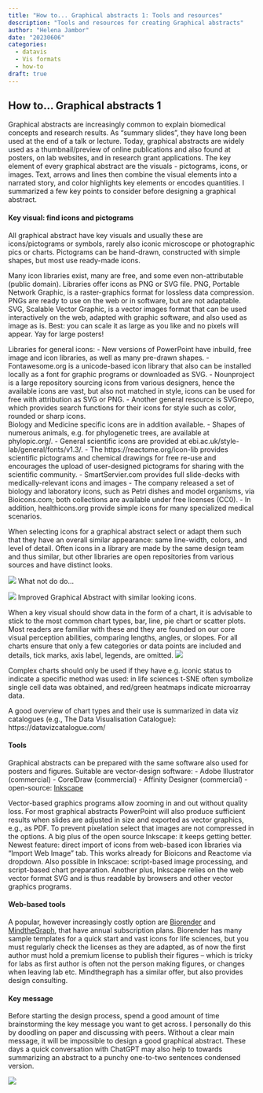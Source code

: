 ```yaml
---
title: "How to... Graphical abstracts 1: Tools and resources"
description: "Tools and resources for creating Graphical abstracts"
author: "Helena Jambor"
date: "20230606"
categories:
  - datavis
  - Vis formats
  - how-to
draft: true
---
```

## How to... Graphical abstracts 1
Graphical abstracts are increasingly common to explain biomedical concepts and research results. As “summary slides”, they have long been used at the end of a talk or lecture. Today, graphical abstracts are widely used as a thumbnail/preview of online publications and also found at posters, on lab websites, and in research grant applications. 
The key element of every graphical abstract are the visuals - pictograms, icons, or images. Text, arrows and lines then combine the visual elements into a narrated story, and color highlights key elements or encodes quantities. I summarized a few key points to consider before designing a graphical abstract. 

#### Key visual: find icons and pictograms
All graphical abstract have key visuals and usually these are icons/pictograms or symbols, rarely also iconic microscope or photographic pics or charts. Pictograms can be hand-drawn, constructed with simple shapes, but most use ready-made icons.

Many icon libraries exist, many are free, and some even non-attributable (public domain). Libraries offer icons as PNG or SVG file. PNG, Portable Network Graphic, is a raster-graphics format for lossless data compression. PNGs are ready to use on the web or in software, but are not adaptable. SVG, Scalable Vector Graphic, is a vector images format that can be used interactively on the web, adapted with graphic software, and also used as image as is. Best: you can scale it as large as you like and no pixels will appear. Yay for large posters!

Libraries for general icons: 
-	New versions of PowerPoint have inbuild, free image and icon libraries, as well as many pre-drawn shapes. 
-	Fontawesome.org is a unicode-based icon library that also can be installed locally as a font for graphic programs or downloaded as SVG. 
-	Nounproject is a large repository sourcing icons from various designers, hence the available icons are vast, but also not matched in style, icons can be used for free with attribution as SVG or PNG. 
-	Another general resource is SVGrepo, which provides search functions for their icons for style such as color, rounded or sharp icons.  
Biology and Medicine specific icons are in addition available. 
-	Shapes of numerous animals, e.g. for phylogenetic trees, are available at phylopic.org/. 
-	General scientific icons are provided at ebi.ac.uk/style-lab/general/fonts/v1.3/. 
-	The https://reactome.org/icon-lib provides scientific pictograms and chemical drawings for free re-use and encourages the upload of user-designed pictograms for sharing with the scientific community. 
-	SmartServier.com provides full slide-decks with medically-relevant icons and images
-	The company released a set of biology and laboratory icons, such as Petri dishes and model organisms, via Bioicons.com; both collections are available under free licenses (CC0). 
-	In addition, healthicons.org provide simple icons for many specialized medical scenarios. 

When selecting icons for a graphical abstract select or adapt them such that they have an overall similar appearance: same line-width, colors, and level of detail. Often icons in a library are made by the same design team and thus similar, but other libraries are open repositories from various sources and have distinct looks. 

![](GA_pictogram2.png)
What not do do... 



![](GA_pictogram1.png)
Improved Graphical Abstract with similar looking icons.

When a key visual should show data in the form of a chart, it is advisable to stick to the most common chart types, bar, line, pie chart or scatter plots. Most readers are familiar with these and they are founded on our core visual perception abilities, comparing lengths, angles, or slopes. For all charts ensure that only a few categories or data points are included and details, tick marks, axis label, legends, are omitted.
![](DataViz.png)

Complex charts should only be used if they have e.g. iconic status to indicate a specific method was used: in life sciences t-SNE often symbolize single cell data was obtained, and red/green heatmaps indicate microarray data. 

A good overview of chart types and their use is summarized in data viz catalogues (e.g., The Data Visualisation Catalogue): 
https://datavizcatalogue.com/


#### Tools 
Graphical abstracts can be prepared with the same software also used for posters and figures. 
Suitable are vector-design software: 
- Adobe Illustrator (commercial) 
- CorelDraw (commercial)
- Affinity Designer (commercial)
- open-source: <a href="https://inkscape.org/">Inkscape</a> 

Vector-based graphics programs allow zooming in and out without quality loss. For most graphical abstracts PowerPoint will also produce sufficient results when slides are adjusted in size and exported as vector graphics, e.g., as PDF. To prevent pixelation select that images are not compressed in the options. 
A big plus of the open source Inkscape: it keeps getting better. Newest feature: direct import of icons from web-based icon libraries via “Import Web Image” tab. This works already for Bioicons and Reactome via dropdown. Also possible in Inkscaoe: script-based image processing, and script-based chart preparation. Another plus, Inkscape relies on the web vector format SVG and is thus readable by browsers and other vector graphics programs. 

#### Web-based tools
A popular, however increasingly costly option are <a href="https://www.biorender.com/">Biorender</a> and <a href="https://mindthegraph.com/">MindtheGraph</a>, that have annual subscription plans. Biorender has many sample templates for a quick start and vast icons for life sciences, but you must regularly check the licenses as they are adapted, as of now the first author must hold a premium license to publish their figures – which is tricky for labs as first author is often not the person making figures, or changes when leaving lab etc. Mindthegraph has a similar offer, but also provides design consulting.

#### Key message 
Before starting the design process, spend a good amount of time brainstorming the key message you want to get across. I personally do this by doodling on paper and discussing with peers. Without a clear main message, it will be impossible to design a good graphical abstract. These days a quick conversation with ChatGPT may also help to towards summarizing an abstract to a punchy one-to-two sentences condensed version. 

![](Draw.png)



